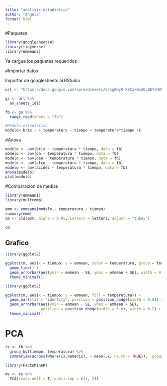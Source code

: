 ---
title: "analisis estadistico"
author: "Angela"
format: html
---

#Paquetes

```{r}
library(googlesheets4)
library(tidyverse)
library(emmeans)
```

Ya cargue los paquetes requeridos

#Importar datos

Importar de googlesheets al RStudio

```{r}
url <- "https://docs.google.com/spreadsheets/d/1g8HyK-XSCxkBxAOoZETsHZUdHtwCoSe9DvgDDqKLpKw/edit?gid=1298112693#gid=1298112693"

gs <- url %>% 
  as_sheets_id()

fb <- gs %>% 
  range_read(sheet = "fb")

#Modelo estadistico
modelo= brix ~ + temperatura + tiempo + temperatura*tiempo +ε
```
#Anova
```{r}
modelo <- aov(brix ~ temperatura * tiempo, data = fb)
modelo <- aov(ph ~ temperatura * tiempo, data = fb)
modelo <- aov(den ~ temperatura * tiempo, data = fb)
modelo <- aov(alco ~ temperatura * tiempo, data = fb)
modelo <- aov(acidez ~ temperatura * tiempo, data = fb)
anova(modelo)
plot(modelo)
```

#Comparacion de medias 
```{r}
library(emmeans)
library(multcomp)

emm <- emmeans(modelo,~ temperatura / tiempo)
summary(emm)
cm <- cld(emm, alpha = 0.05, Letters = letters, adjust = "tukey")

cm
```
## Grafico

```{r}
library(ggplot2)

ggplot(cm, aes(x = tiempo, y = emmean, color = temperatura, group = temperatura)) +
  geom_line() +
  geom_errorbar(aes(ymin = emmean - SE, ymax = emmean + SE), width = 0.2) +
  theme_minimal()
```
```{r}
library(ggplot2)

ggplot(cm, aes(x = tiempo, y = emmean, fill = temperatura)) + 
  geom_bar(stat = "identity", position = position_dodge(width = 0.8)) + 
  geom_errorbar(aes(ymin = emmean - SE, ymax = emmean + SE), 
                position = position_dodge(width = 0.8), width = 0.2) +
  theme_minimal()

```


# PCA
```{r}
rs <- fb %>%
  group_by(tiempo, temperatura) %>%
  summarise(across(where(is.numeric), ~ mean(.x, na.rm = TRUE)), .groups = "drop")

library(FactoMineR)

mv <- rs %>% 
  PCA(scale.unit = T, quali.sup = c(1, 2))
```









